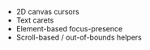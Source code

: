 

- 2D canvas cursors <ComingSoonBadge />
- Text carets <ComingSoonBadge />
- Element-based focus-presence <ComingSoonBadge />
- Scroll-based / out-of-bounds helpers <ComingSoonBadge />